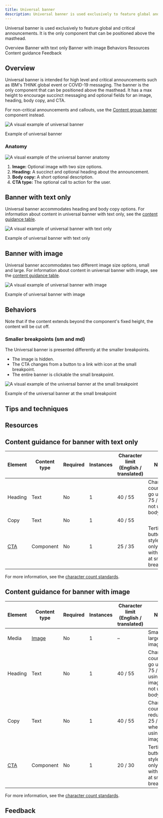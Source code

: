 ```yaml
---
title: Universal banner
description: Universal banner is used exclusively to feature global and critical announcements. It is the only component that can be positioned above the masthead.
---
```



<!--
<ComponentDescription name="Component name" type="layout" />
-->

<PageDescription>

Universal banner is used exclusively to feature global and critical announcements. It is the only component that can be positioned above the masthead.

</PageDescription>

<AnchorLinks>

<AnchorLink>Overview</AnchorLink>
<AnchorLink>Banner with text only</AnchorLink>
<AnchorLink>Banner with image</AnchorLink>
<AnchorLink>Behaviors</AnchorLink>
<AnchorLink>Resources</AnchorLink>
<AnchorLink>Content guidance</AnchorLink>
<AnchorLink>Feedback</AnchorLink>

</AnchorLinks>

## Overview

Universal banner is intended for high level and critical announcements such as IBM's THINK global event or COVID-19 messaging. The banner is the only component that can be positioned above the masthead. It has a max height to encourage succinct messaging and optional fields for an image, heading, body copy, and CTA.

For non-critical announcements and callouts, use the [Content group banner](https://www.ibm.com/standards/carbon/components/content-group-banner/) component instead.

![A visual example of universal banner](../../images/component/universal-banner/universal-banner--overview--928.png)

<Caption>
  Example of universal banner
</Caption>

### Anatomy

![A visual example of the universal banner anatomy](../../images/component/universal-banner/universal-banner--anatomy--928.png)

1. **Image:** Optional image with two size options.
2. **Heading:** A succinct and optional heading about the announcement.
3. **Body copy:** A short optional description.
4. **CTA type:** The optional call to action for the user.

## Banner with text only

Universal banner accommodates heading and body copy options. For information about content in universal banner with text only, see the [content guidance table](#content-guidance-for-banner-with-text-only).

![A visual example of universal banner with text only](../../images/component/universal-banner/universal-banner--with-text-only--928.png)

<Caption>
  Example of universal banner with text only
</Caption>

## Banner with image

Universal banner accommodates two different image size options, small and large. For information about content in universal banner with image, see the [content guidance table](#content-guidance-for-banner-with-image).

![A visual example of universal banner with image](../../images/component/universal-banner/universal-banner--with-image--928.png)

<Caption>
  Example of universal banner with image
</Caption>

## Behaviors

Note that if the content extends beyond the component's fixed height, the content will be cut off.

### Smaller breakpoints (sm and md)

The Universal banner is presented differently at the smaller breakpoints.

- The image is hidden.
- The CTA changes from a button to a link with icon at the small breakpoint.
- The entire banner is clickable the small breakpoint.

<Row>

<Column colMd={4} colLg={6}>

![A visual example of the universal banner at the small breakpoint](../../images/component/universal-banner/universal-banner--behaviors--448.png)

<Caption>Example of the universal banner at the small breakpoint</Caption>

</Column>

</Row>

## Tips and techniques

<!--
Use this section to explain design decisions and recommendations in more detail. Be sure to include the rationale behind the recommendations.

Examples include:
— Why the masthead stays white
— Placement of arrows on cards
-->

## Resources

<!--
This section is auto-generated includes mini cards with links to Design specifications, Functional specifications, React Storybook, and Web Components Storybook. Be sure to add the component name below.

<ResourceLinks name="universal banner" type="layout" />
-->

## Content guidance for banner with text only


| Element                                                    | Content type | Required | Instances | Character limit <br/>(English / translated) | Notes                                                                               |
| ---------------------------------------------------------- | ------------ | -------- | --------- | ------------------------------------------- | ----------------------------------------------------------------------------------- |
| Heading                                                    | Text         | No       | 1         | 40 / 55                                     | Character count can go up to 75 / 100 if not using body copy.                                                    |
| Copy                                                       | Text         | No       | 1         | 40 / 55                                     |                  |
| [CTA](https://www.ibm.com/standards/carbon/components/cta) | Component    | No       | 1         | 25 / 35                                     | Tertiary button style CTA only, link with icon at small breakpoint.                                              |

For more information, see the [character count standards](https://www.ibm.com/standards/carbon/guidelines/content#character-count-standards).

## Content guidance for banner with image

| Element                                                    | Content type | Required | Instances | Character limit <br/>(English / translated) | Notes                                                                               |
| ---------------------------------------------------------- | ------------ | -------- | --------- | ------------------------------------------- | ----------------------------------------------------------------------------------- |
| Media                                                      | [Image](https://www.ibm.com/standards/carbon/components/images/)        | No       | 1         | –                                           | Small or large image.                                                                                    |
| Heading                                                    | Text         | No       | 1         | 40 / 55                                     | Character count be go up to 75 / 100 if using large image or not using body copy.                                                                                    |
| Copy                                                       | Text         | No       | 1         | 40 / 55                                     | Character count reduces to 25 / 35 when using large image.                 |
| [CTA](https://www.ibm.com/standards/carbon/components/cta) | Component    | No       | 1         | 20 / 30                                     | Tertiary button style CTA only, link with icon at small breakpoint.                                              |

For more information, see the [character count standards](https://www.ibm.com/standards/carbon/guidelines/content#character-count-standards).

## Feedback

<ComponentFeedback />

